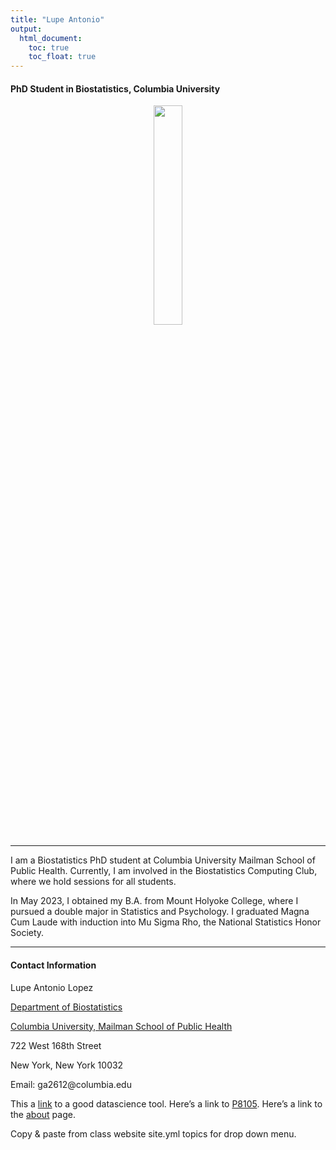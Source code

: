 ```yaml
---
title: "Lupe Antonio"
output: 
  html_document:
    toc: true
    toc_float: true
---
```


#### PhD Student in Biostatistics, Columbia University

<center>
![](images/senior_profile.jpg){width=30%}
</center>


---

I am a Biostatistics PhD student at Columbia University Mailman School of Public Health. Currently, I am involved in the Biostatistics Computing Club, where we hold sessions for all students.

In May 2023, I obtained my B.A. from Mount Holyoke College, where I pursued a double major in Statistics and Psychology. I graduated Magna Cum Laude with induction into Mu Sigma Rho, the National Statistics Honor Society.


---


#### Contact Information

Lupe Antonio Lopez

[Department of Biostatistics](https://www.publichealth.columbia.edu/academics/departments/biostatistics)

[Columbia University, Mailman School of Public Health](https://www.publichealth.columbia.edu/)

722 West 168th Street 

New York, New York 10032

Email: ga2612@columbia.edu




This a [link](https://www.google.com/) to a good datascience tool. Here's a link to [P8105](https://p8105.com/). Here's a link to the [about](about.html) page.


Copy & paste from class website site.yml topics for drop down menu. 

